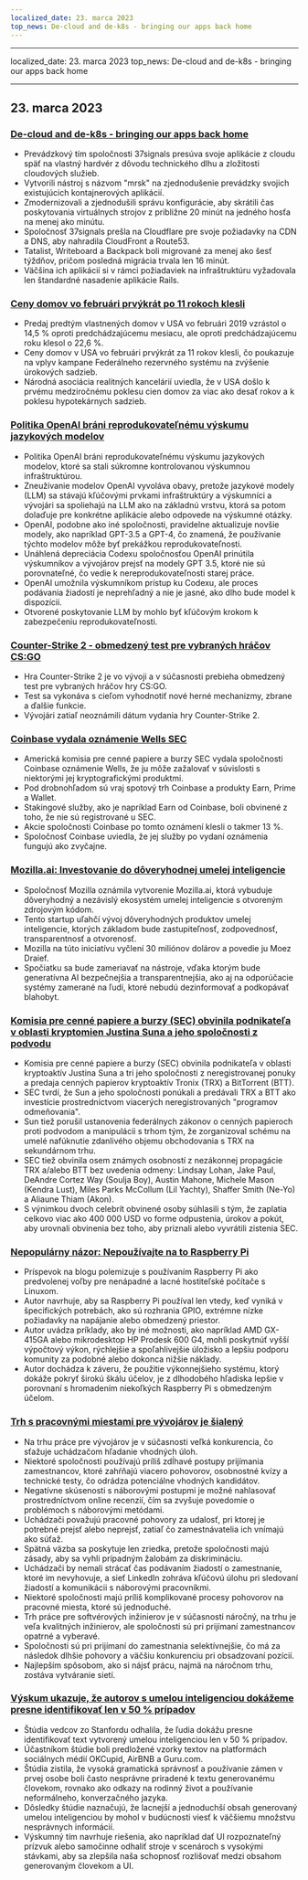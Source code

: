 ```yaml
---
localized_date: 23. marca 2023
top_news: De-cloud and de-k8s - bringing our apps back home
---
```


---

localized_date: 23. marca 2023
top_news: De-cloud and de-k8s - bringing our apps back home

---



<CallToAction />

<Steps>

## 23. marca 2023

### [De-cloud and de-k8s - bringing our apps back home](https://dev.37signals.com/bringing-our-apps-back-home/?ref=hackernewsgpt.com)

- Prevádzkový tím spoločnosti 37signals presúva svoje aplikácie z cloudu späť na vlastný hardvér z dôvodu technického dlhu a zložitosti cloudových služieb.
- Vytvorili nástroj s názvom "mrsk" na zjednodušenie prevádzky svojich existujúcich kontajnerových aplikácií.
- Zmodernizovali a zjednodušili správu konfigurácie, aby skrátili čas poskytovania virtuálnych strojov z približne 20 minút na jedného hosťa na menej ako minútu.
- Spoločnosť 37signals prešla na Cloudflare pre svoje požiadavky na CDN a DNS, aby nahradila CloudFront a Route53.
- Tatalist, Writeboard a Backpack boli migrované za menej ako šesť týždňov, pričom posledná migrácia trvala len 16 minút.
- Väčšina ich aplikácií si v rámci požiadaviek na infraštruktúru vyžadovala len štandardné nasadenie aplikácie Rails.

### [Ceny domov vo februári prvýkrát po 11 rokoch klesli](https://www.wsj.com/articles/home-prices-fell-in-february-for-first-time-in-11-years-73df0107?ref=hackernewsgpt.com)

- Predaj predtým vlastnených domov v USA vo februári 2019 vzrástol o 14,5 % oproti predchádzajúcemu mesiacu, ale oproti predchádzajúcemu roku klesol o 22,6 %.
- Ceny domov v USA vo februári prvýkrát za 11 rokov klesli, čo poukazuje na vplyv kampane Federálneho rezervného systému na zvýšenie úrokových sadzieb.
- Národná asociácia realitných kancelárií uviedla, že v USA došlo k prvému medziročnému poklesu cien domov za viac ako desať rokov a k poklesu hypotekárnych sadzieb.

### [Politika OpenAI bráni reprodukovateľnému výskumu jazykových modelov](https://aisnakeoil.substack.com/p/openais-policies-hinder-reproducible?ref=hackernewsgpt.com)

- Politika OpenAI bráni reprodukovateľnému výskumu jazykových modelov, ktoré sa stali súkromne kontrolovanou výskumnou infraštruktúrou.
- Zneužívanie modelov OpenAI vyvoláva obavy, pretože jazykové modely (LLM) sa stávajú kľúčovými prvkami infraštruktúry a výskumníci a vývojári sa spoliehajú na LLM ako na základnú vrstvu, ktorá sa potom dolaďuje pre konkrétne aplikácie alebo odpovede na výskumné otázky.
- OpenAI, podobne ako iné spoločnosti, pravidelne aktualizuje novšie modely, ako napríklad GPT-3.5 a GPT-4, čo znamená, že používanie týchto modelov môže byť prekážkou reprodukovateľnosti.
- Unáhlená depreciácia Codexu spoločnosťou OpenAI prinútila výskumníkov a vývojárov prejsť na modely GPT 3.5, ktoré nie sú porovnateľné, čo vedie k nereprodukovateľnosti starej práce.
- OpenAI umožnila výskumníkom prístup ku Codexu, ale proces podávania žiadostí je neprehľadný a nie je jasné, ako dlho bude model k dispozícii.
- Otvorené poskytovanie LLM by mohlo byť kľúčovým krokom k zabezpečeniu reprodukovateľnosti.

### [Counter-Strike 2 - obmedzený test pre vybraných hráčov CS:GO](https://counter-strike.net/cs2?ref=hackernewsgpt.com)

- Hra Counter-Strike 2 je vo vývoji a v súčasnosti prebieha obmedzený test pre vybraných hráčov hry CS:GO.
- Test sa vykonáva s cieľom vyhodnotiť nové herné mechanizmy, zbrane a ďalšie funkcie.
- Vývojári zatiaľ neoznámili dátum vydania hry Counter-Strike 2.

### [Coinbase vydala oznámenie Wells SEC](https://www.reuters.com/legal/coinbase-issued-wells-notice-by-sec-2023-03-22/?ref=hackernewsgpt.com)

- Americká komisia pre cenné papiere a burzy SEC vydala spoločnosti Coinbase oznámenie Wells, že ju môže zažalovať v súvislosti s niektorými jej kryptografickými produktmi.
- Pod drobnohľadom sú vraj spotový trh Coinbase a produkty Earn, Prime a Wallet.
- Stakingové služby, ako je napríklad Earn od Coinbase, boli obvinené z toho, že nie sú registrované u SEC.
- Akcie spoločnosti Coinbase po tomto oznámení klesli o takmer 13 %.
- Spoločnosť Coinbase uviedla, že jej služby po vydaní oznámenia fungujú ako zvyčajne.

### [Mozilla.ai: Investovanie do dôveryhodnej umelej inteligencie](https://blog.mozilla.org/en/mozilla/introducing-mozilla-ai-investing-in-trustworthy-ai/?ref=hackernewsgpt.com)

- Spoločnosť Mozilla oznámila vytvorenie Mozilla.ai, ktorá vybuduje dôveryhodný a nezávislý ekosystém umelej inteligencie s otvoreným zdrojovým kódom.
- Tento startup uľahčí vývoj dôveryhodných produktov umelej inteligencie, ktorých základom bude zastupiteľnosť, zodpovednosť, transparentnosť a otvorenosť.
- Mozilla na túto iniciatívu vyčlení 30 miliónov dolárov a povedie ju Moez Draief.
- Spočiatku sa bude zameriavať na nástroje, vďaka ktorým bude generatívna AI bezpečnejšia a transparentnejšia, ako aj na odporúčacie systémy zamerané na ľudí, ktoré nebudú dezinformovať a podkopávať blahobyt.

### [Komisia pre cenné papiere a burzy (SEC) obvinila podnikateľa v oblasti kryptomien Justina Suna a jeho spoločnosti z podvodu](https://www.sec.gov/news/press-release/2023-59?ref=hackernewsgpt.com)

- Komisia pre cenné papiere a burzy (SEC) obvinila podnikateľa v oblasti kryptoaktív Justina Suna a tri jeho spoločnosti z neregistrovanej ponuky a predaja cenných papierov kryptoaktív Tronix (TRX) a BitTorrent (BTT).
- SEC tvrdí, že Sun a jeho spoločnosti ponúkali a predávali TRX a BTT ako investície prostredníctvom viacerých neregistrovaných "programov odmeňovania".
- Sun tiež porušil ustanovenia federálnych zákonov o cenných papieroch proti podvodom a manipulácii s trhom tým, že zorganizoval schému na umelé nafúknutie zdanlivého objemu obchodovania s TRX na sekundárnom trhu.
- SEC tiež obvinila osem známych osobností z nezákonnej propagácie TRX a/alebo BTT bez uvedenia odmeny: Lindsay Lohan, Jake Paul, DeAndre Cortez Way (Soulja Boy), Austin Mahone, Michele Mason (Kendra Lust), Miles Parks McCollum (Lil Yachty), Shaffer Smith (Ne-Yo) a Aliaune Thiam (Akon).
- S výnimkou dvoch celebrít obvinené osoby súhlasili s tým, že zaplatia celkovo viac ako 400 000 USD vo forme odpustenia, úrokov a pokút, aby urovnali obvinenia bez toho, aby priznali alebo vyvrátili zistenia SEC.

### [Nepopulárny názor: Nepoužívajte na to Raspberry Pi](https://set-inform.com/2021/08/24/unpopular-opinion-dont-use-a-raspberry-pi-for-that/?ref=hackernewsgpt.com)

- Príspevok na blogu polemizuje s používaním Raspberry Pi ako predvolenej voľby pre nenápadné a lacné hostiteľské počítače s Linuxom.
- Autor navrhuje, aby sa Raspberry Pi používal len vtedy, keď vyniká v špecifických potrebách, ako sú rozhrania GPIO, extrémne nízke požiadavky na napájanie alebo obmedzený priestor.
- Autor uvádza príklady, ako by iné možnosti, ako napríklad AMD GX-415GA alebo mikrodesktop HP Prodesk 600 G4, mohli poskytnúť vyšší výpočtový výkon, rýchlejšie a spoľahlivejšie úložisko a lepšiu podporu komunity za podobné alebo dokonca nižšie náklady.
- Autor dochádza k záveru, že použitie výkonnejšieho systému, ktorý dokáže pokryť širokú škálu účelov, je z dlhodobého hľadiska lepšie v porovnaní s hromadením niekoľkých Raspberry Pi s obmedzeným účelom.

### [Trh s pracovnými miestami pre vývojárov je šialený](https://old.reddit.com/r/ExperiencedDevs/comments/11xq5cz/the_developer_job_market_is_insane_right_now/?ref=hackernewsgpt.com)

- Na trhu práce pre vývojárov je v súčasnosti veľká konkurencia, čo sťažuje uchádzačom hľadanie vhodných úloh.
- Niektoré spoločnosti používajú príliš zdĺhavé postupy prijímania zamestnancov, ktoré zahŕňajú viacero pohovorov, osobnostné kvízy a technické testy, čo odrádza potenciálne vhodných kandidátov.
- Negatívne skúsenosti s náborovými postupmi je možné nahlasovať prostredníctvom online recenzií, čím sa zvyšuje povedomie o problémoch s náborovými metódami.
- Uchádzači považujú pracovné pohovory za udalosť, pri ktorej je potrebné prejsť alebo neprejsť, zatiaľ čo zamestnávatelia ich vnímajú ako súťaž.
- Spätná väzba sa poskytuje len zriedka, pretože spoločnosti majú zásady, aby sa vyhli prípadným žalobám za diskrimináciu.
- Uchádzači by nemali strácať čas podávaním žiadostí o zamestnanie, ktoré im nevyhovuje, a sieť LinkedIn zohráva kľúčovú úlohu pri sledovaní žiadostí a komunikácii s náborovými pracovníkmi.
- Niektoré spoločnosti majú príliš komplikované procesy pohovorov na pracovné miesta, ktoré sú jednoduché.
- Trh práce pre softvérových inžinierov je v súčasnosti náročný, na trhu je veľa kvalitných inžinierov, ale spoločnosti sú pri prijímaní zamestnancov opatrné a vyberavé.
- Spoločnosti sú pri prijímaní do zamestnania selektívnejšie, čo má za následok dlhšie pohovory a väčšiu konkurenciu pri obsadzovaní pozícií.
- Najlepším spôsobom, ako si nájsť prácu, najmä na náročnom trhu, zostáva vytváranie sietí.

### [Výskum ukazuje, že autorov s umelou inteligenciou dokážeme presne identifikovať len v 50 % prípadov](https://hai.stanford.edu/news/was-written-human-or-ai-tsu?ref=hackernewsgpt.com)

- Štúdia vedcov zo Stanfordu odhalila, že ľudia dokážu presne identifikovať text vytvorený umelou inteligenciou len v 50 % prípadov.
- Účastníkom štúdie boli predložené vzorky textov na platformách sociálnych médií OKCupid, AirBNB a Guru.com.
- Štúdia zistila, že vysoká gramatická správnosť a používanie zámen v prvej osobe boli často nesprávne priradené k textu generovanému človekom, rovnako ako odkazy na rodinný život a používanie neformálneho, konverzačného jazyka.
- Dôsledky štúdie naznačujú, že lacnejší a jednoduchší obsah generovaný umelou inteligenciou by mohol v budúcnosti viesť k väčšiemu množstvu nesprávnych informácií.
- Výskumný tím navrhuje riešenia, ako napríklad dať UI rozpoznateľný prízvuk alebo samočinne odhaliť stroje v scenároch s vysokými stávkami, aby sa zlepšila naša schopnosť rozlišovať medzi obsahom generovaným človekom a UI.

</Steps>
